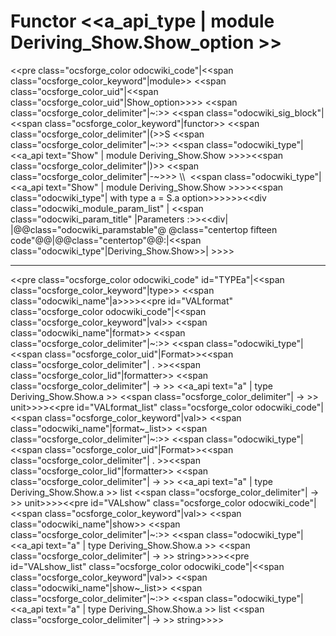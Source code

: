 =Functor <<a_api_type | module Deriving_Show.Show_option >> =
<<pre class="ocsforge_color odocwiki_code"|<<span class="ocsforge_color_keyword"|module>> <<span class="ocsforge_color_uid"|<<span class="ocsforge_color_uid"|Show_option>>>> <<span class="ocsforge_color_delimiter"|~:>> <<span class="odocwiki_sig_block"|<<span class="ocsforge_color_keyword"|functor>> <<span class="ocsforge_color_delimiter"|(>>S <<span class="ocsforge_color_delimiter"|~:>> <<span class="odocwiki_type"|<<a_api text="Show" | module Deriving_Show.Show >>>><<span class="ocsforge_color_delimiter"|)>> <<span class="ocsforge_color_delimiter"|-~>>> \\  <<span class="odocwiki_type"|<<a_api text="Show" | module Deriving_Show.Show >>>><<span class="odocwiki_type"| with type a = S.a option>>>>>><<div class="odocwiki_module_param_list" | <<span class="odocwiki_param_title" |Parameters :>><<div|
|@@class="odocwiki_paramstable"@ @class="centertop fifteen code"@@{{{S}}}|@@class="centertop"@@:|<<span class="odocwiki_type"|Deriving_Show.Show>>|
>>>>

----
<<pre class="ocsforge_color odocwiki_code" id="TYPEa"|<<span class="ocsforge_color_keyword"|type>> <<span class="odocwiki_name"|a>>>><<pre id="VALformat" class="ocsforge_color odocwiki_code"|<<span class="ocsforge_color_keyword"|val>> <<span class="odocwiki_name"|format>> <<span class="ocsforge_color_delimiter"|~:>> <<span class="odocwiki_type"|<<span class="ocsforge_color_uid"|Format>><<span class="ocsforge_color_delimiter"| . >><<span class="ocsforge_color_lid"|formatter>> <<span class="ocsforge_color_delimiter"| -> >> <<a_api text="a" | type Deriving_Show.Show.a >> <<span class="ocsforge_color_delimiter"| -> >> unit>>>><<pre id="VALformat_list" class="ocsforge_color odocwiki_code"|<<span class="ocsforge_color_keyword"|val>> <<span class="odocwiki_name"|format~_list>> <<span class="ocsforge_color_delimiter"|~:>> <<span class="odocwiki_type"|<<span class="ocsforge_color_uid"|Format>><<span class="ocsforge_color_delimiter"| . >><<span class="ocsforge_color_lid"|formatter>> <<span class="ocsforge_color_delimiter"| -> >> <<a_api text="a" | type Deriving_Show.Show.a >> list <<span class="ocsforge_color_delimiter"| -> >> unit>>>><<pre id="VALshow" class="ocsforge_color odocwiki_code"|<<span class="ocsforge_color_keyword"|val>> <<span class="odocwiki_name"|show>> <<span class="ocsforge_color_delimiter"|~:>> <<span class="odocwiki_type"|<<a_api text="a" | type Deriving_Show.Show.a >> <<span class="ocsforge_color_delimiter"| -> >> string>>>><<pre id="VALshow_list" class="ocsforge_color odocwiki_code"|<<span class="ocsforge_color_keyword"|val>> <<span class="odocwiki_name"|show~_list>> <<span class="ocsforge_color_delimiter"|~:>> <<span class="odocwiki_type"|<<a_api text="a" | type Deriving_Show.Show.a >> list <<span class="ocsforge_color_delimiter"| -> >> string>>>>